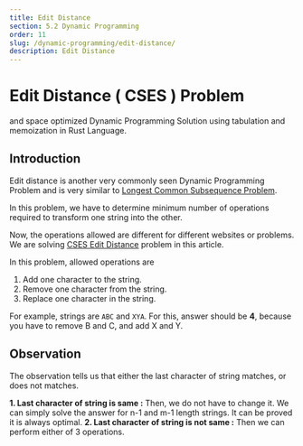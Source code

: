 ```yaml
---
title: Edit Distance
section: 5.2 Dynamic Programming
order: 11
slug: /dynamic-programming/edit-distance/
description: Edit Distance
---
```


# Edit Distance ( CSES ) Problem
and space optimized Dynamic Programming Solution using tabulation and memoization in Rust Language.

## Introduction

Edit distance is another very commonly seen Dynamic Programming Problem and is very similar to [Longest Common Subsequence Problem](/dynamic-programming/longest-common-subsequence/).

In this problem, we have to determine minimum number of operations required to transform one string into the other.

Now, the operations allowed are different for different websites or problems. We are solving [CSES Edit Distance](https://cses.fi/problemset/task/1639) problem in this article.

In this problem, allowed operations are

1. Add one character to the string.
2. Remove one character from the string.
3. Replace one character in the string.

For example, strings are `ABC` and `XYA`. For this, answer should be **4**, because you have to remove B and C, and add X and Y.

## Observation

The observation tells us that either the last character of string matches, or does not matches.

**1. Last character of string is same :** Then, we do not have to change it. We can simply solve the answer for n-1 and m-1 length strings. It can be proved it is always optimal.
**2. Last character of string is not same :** Then we can perform either of 3 operations.

